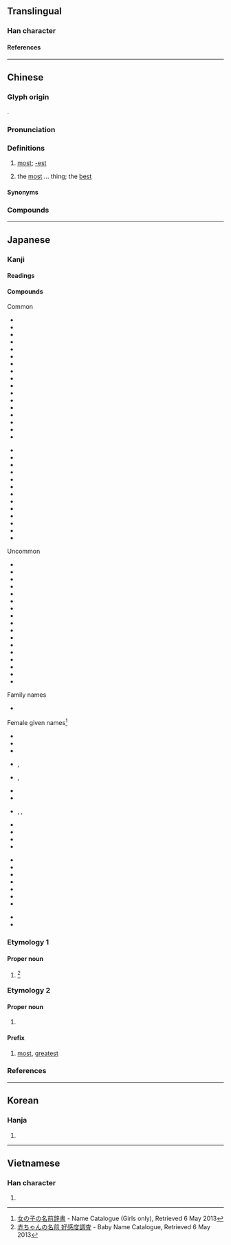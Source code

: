 {{character info}}
{{character info|0x2F8D4}}

==Translingual==

===Han character===
{{Han char|rn=72|rad=日|as=8|sn=12|four=60147|canj=ASJE|ids=⿱⺜取 <small>(CJKVHT)</small>}}

====References====
{{Han ref|kx=0503.050|dkj=14301|dj=0877.040|hdz=21516.080|uh=6700}}

----

==Chinese==
{{zh-forms|alt=冣,㝡,𥦡,𣤜}}

===Glyph origin===
{{Han etym}}
{{Han compound|ls=psc|冃|取|c1=s|c2=p}}.

===Pronunciation===
{{zh-pron
|m=zuì
|c=zeoi3
|h=pfs=chui
|mn=chòe
|mn-t=zuê3
|w=2tsoe
|mc=y
|oc=y
|ma=zh-zuì.ogg
|cat=adv,det
}}

===Definitions===
{{zh-hanzi}}

# [[most]]; [[-est]]
#: {{zh-x|最佳|optimal}}
# the [[most]] ... thing; the [[best]]
#: {{zh-x|世界 之 最|world '''records'''}}

====Synonyms====
{{zh-dial}}

===Compounds===
{{zh-der|最初|最大公約數|最好|最後|最後通牒|最惠國待遇|最佳|最近|最為|最小公倍數|最終|最低工資|最佳拍檔|最先|最少|最拿手|最敬禮|最簡分數|最速件|最適化|最高法院|最高當局|為善最樂}}

{{zh-cat|Beginning}}

----

==Japanese==

===Kanji===
{{ja-kanji|grade=4|rs=曰08}}

====Readings====
{{ja-readings
|goon=さい
|kanon=さい
|kun=もっと-も, つま-む
|nanori=もり
}}

====Compounds====
{{der-top3|Compounds of 最}}
; Common
* {{ja-r|最も|もっとも}}
* {{ja-r|最%愛|さい%あい|beloved}}
* {{ja-r|最%悪|さい%あく|the worst}}
* {{ja-r|最%下|さい%か|the lowest}}
* {{ja-r|最%強|さい%きょう|the strongest}}
* {{ja-r|最%近|さい%きん|recently}}
* {{ja-r|最%古|さい%こ|the oldest}}
* {{ja-r|最%高|さい%こう|highest; supreme}}
* {{ja-r|最%後|さい%ご|last}}
* {{ja-r|最%期|さい%ご|one's last moment}}
* {{ja-r|最%終|さい%しゅう|last; final; closing}}
* {{ja-r|最%初|さい%しょ|first; beginning}}
* {{ja-r|最%小|さい%しょう|the smallest}}
* {{ja-r|最%新|さい%しん|latest; newest}}
* {{ja-r|最%上|さい%じょう|best}}
* {{ja-r|最%善|さい%ぜん|the very best}}
* {{ja-r|最%多|さい%た|the most}}
{{der-mid3}}
* {{ja-r|最%短|さい%たん|the shortest}}
* {{ja-r|最%大|さい%だい|the greatest}}
* {{ja-r|最%中|さい%ちゅう|middlemost}}
* {{ja-r|最%長|さい%ちょう}}
* {{ja-r|最%低|さい%てい}}
* {{ja-r|最%適|さい%てき}}
* {{ja-r|最%良|さい%りょう}}
* {{ja-r|最%早|も%はや}}
* {{ja-r|最%寄り|も%より}}
* {{ja-r|最%恵%国|さい%けい%こく|most favored nation}}
* {{ja-r|最%盛%期|さい%せい%き|golden age}}
* {{ja-r|最%先%端|さい%せん%たん|cutting-edge}}
* {{ja-r|最%優%遇|さい%ゆう%ぐう}}
{{der-mid3}}
;Uncommon
* {{ja-r|最たる|さいたる}}
* {{ja-r|最%右|さい%う}}
* {{ja-r|最%遠|さい%えん}}
* {{ja-r|最%外|さい%がい}}
* {{ja-r|最%左|さい%さ}}
* {{ja-r|最%深|さい%しん}}
* {{ja-r|最%弱|さい%じゃく}}
* {{ja-r|最%前|さい%ぜん}}
* {{ja-r|最%速|さい%そく}}
* {{ja-r|最%南|さい%なん}}
* {{ja-r|最%果て|さい%はて}}
* {{ja-r|最%北|さい%ほく}}
* {{ja-r|最%敬%礼|さい%けい%れい}}
* {{ja-r|最%賃%法|さい%ちん%ほう}}
* {{ja-r|最%頻%値|さい%ひん%ち}}
* {{ja-r|最%安%値|さい%やす%ね}}
* {{ja-r|最%優%先|さい%ゆう%せん}}
{{der-bottom}}
{{der-top4|Names derived from 最}}
;Family names
* {{ja-r|最里|^もり}}

;Female given names<ref>[http://name.causality.jp 女の子の名前辞書] - Name Catalogue (Girls only), Retrieved 6 May 2013</ref>
* {{ja-r|最%下|^さい%か}}
* {{ja-r|最%子|^さい%こ}}
* {{ja-r|最%澄|^さい%ちょう}}
* {{ja-r|最%実|^さい%み}}, {{ja-r|最実|^さみ}}
* {{ja-r|最%美|^さい%み}}, {{ja-r|最美|^さみ}}
{{der-mid4}}
* {{ja-r|最%中|^さ%なか}}
* {{ja-r|最莉|^さり}}
* {{ja-r|最愛|^まな}}, {{ja-r|最愛|^もあ}}, {{ja-r|最%愛|^も%あい}}
* {{ja-r|最燃|^もえ}}
* {{ja-r|最可|^もか}}
* {{ja-r|最奈|^もな}}
* {{ja-r|最汝|^もな}}
{{der-mid4}}
* {{ja-r|最%萌|^も%もえ}}
* {{ja-r|瑚最|^こも}}
* {{ja-r|夜最|^やも}}
* {{ja-r|最央利|^さおり}}
* {{ja-r|最鶴生|^さつき}}
* {{ja-r|最登江|^さとえ}}
* {{ja-r|沙妃最|^さひも}}
{{der-mid4}}
* {{ja-r|最都子|^もとこ}}
* {{ja-r|都最実|^ともみ}}
{{der-bottom}}

===Etymology 1===

====Proper noun====
{{ja-pos|proper|かなめ}}

# {{given name|ja|male|sort=かなめ}} <ref>[https://web.archive.org/web/20180604003459/http://favorite-names.net/ 赤ちゃんの名前 好感度調査] - Baby Name Catalogue, Retrieved 6 May 2013</ref>

===Etymology 2===

====Proper noun====
{{ja-pos|proper|さい}}

# {{given name|ja|female|sort=さい}}

====Prefix====
{{ja-pos|prefix|さい}}

# [[most]], [[greatest]]

===References===
<references />

----

==Korean==

===Hanja===
{{ko-hanja|최}}

# {{rfdef|ko|sort=曰08}}

----

==Vietnamese==

===Han character===
{{vi-readings|reading=[[tối]], [[tíu]], [[tụi]], [[tếu]]|rs=曰08}}

# {{rfdef|vi|sort=曰08}}